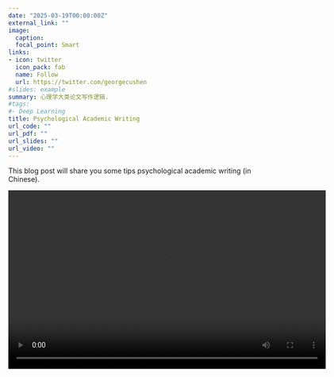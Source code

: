 ```yaml
---
date: "2025-03-19T00:00:00Z"
external_link: ""
image:
  caption: 
  focal_point: Smart
links:
- icon: twitter
  icon_pack: fab
  name: Follow
  url: https://twitter.com/georgecushen
#slides: example
summary: 心理学大类论文写作逻辑.
#tags:
#- Deep Learning
title: Psychological Academic Writing
url_code: ""
url_pdf: ""
url_slides: ""
url_video: ""
---
```


This blog post will share you some tips psychological academic writing (in Chinese).

<video width="640" height="360" controls>
  <source src="/media/Psychology_writing.mp4" type="video/mp4">
  Your browser does not support the video tag.
</video>


